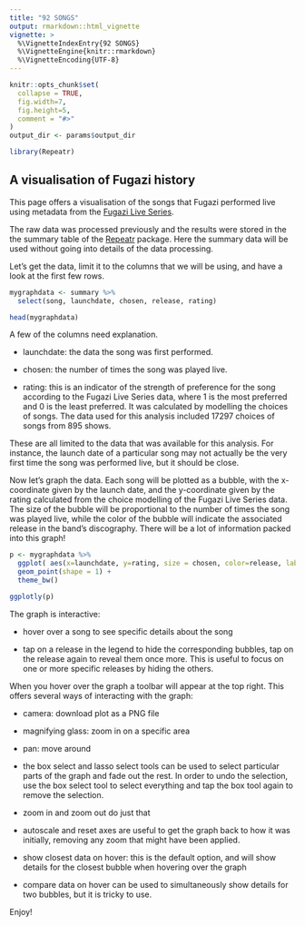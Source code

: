 ```yaml
---
title: "92 SONGS"
output: rmarkdown::html_vignette
vignette: >
  %\VignetteIndexEntry{92 SONGS}
  %\VignetteEngine{knitr::rmarkdown}
  %\VignetteEncoding{UTF-8}
---
```


```r
knitr::opts_chunk$set(
  collapse = TRUE,
  fig.width=7,
  fig.height=5,
  comment = "#>"
)
output_dir <- params$output_dir
```

```r
library(Repeatr)
```

## A visualisation of Fugazi history

This page offers a visualisation of the songs that Fugazi performed live using metadata from the [Fugazi Live Series](https://www.dischord.com/fugazi_live_series).  

The raw data was processed previously and the results were stored in the the summary table of the  [Repeatr](https://github.com/alexmitrani/Repeatr) package. Here the summary data will be used without going into details of the data processing.  

Let's get the data, limit it to the columns that we will be using, and have a look at the first few rows. 

```r

mygraphdata <- summary %>%
  select(song, launchdate, chosen, release, rating)

head(mygraphdata)

``` 
A few of the columns need explanation.  

- launchdate: the data the song was first performed.  

- chosen: the number of times the song was played live. 

- rating: this is an indicator of the strength of preference for the song according to the Fugazi Live Series data, where 1 is the most preferred and 0 is the least preferred. It was calculated by modelling the choices of songs. The data used for this analysis included 17297 choices of songs from 895 shows.  

These are all limited to the data that was available for this analysis. For instance, the launch date of a particular song may not actually be the very first time the song was performed live, but it should be close. 

Now let's graph the data. Each song will be plotted as a bubble, with the x-coordinate given by the launch date, and the y-coordinate given by the rating calculated from the choice modelling of the Fugazi Live Series data. The size of the bubble will be proportional to the number of times the song was played live, while the color of the bubble will indicate the associated release in the band's discography.  There will be a lot of information packed into this graph!    

```r

p <- mygraphdata %>%
  ggplot( aes(x=launchdate, y=rating, size = chosen, color=release, label=song)) +
  geom_point(shape = 1) +
  theme_bw()

ggplotly(p)


```   

The graph is interactive: 

- hover over a song to see specific details about the song

- tap on a release in the legend to hide the corresponding
bubbles, tap on the release again to reveal them once more.  This is useful to focus on one or more specific releases by hiding the others.   

When you hover over the graph a toolbar will appear at the top right. This offers several ways of interacting with the graph: 

- camera: download plot as a PNG file

- magnifying glass: zoom in on a specific area

- pan: move around

- the box select and lasso select tools can be used to select particular parts of the graph and fade out the rest. In order to undo the selection, use the box select tool to select everything and tap the box tool again to remove the selection. 

- zoom in and zoom out do just that

- autoscale and reset axes are useful to get the graph back to how it was initially, removing any zoom that might have been applied.  

- show closest data on hover: this is the default option, and will show details for the closest bubble when hovering over the graph

- compare data on hover can be used to simultaneously show details for two bubbles, but it is tricky to use.  

Enjoy!


